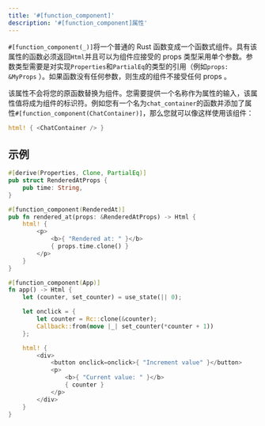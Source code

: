 ```yaml
---
title: '#[function_component]'
description: '#[function_component]属性'
---
```


`#[function_component(_)]`将一个普通的 Rust 函数变成一个函数式组件。具有该属性的函数必须返回`Html`并且可以为组件应接受的 props 类型采用单个参数。参数类型需要是对实现`Properties`和`PartialEq`的类型的引用（例如`props: &MyProps` ）。如果函数没有任何参数，则生成的组件不接受任何 props 。

该属性不会将您的原函数替换为组件。您需要提供一个名称作为属性的输入，该属性值将成为组件的标识符。例如您有一个名为`chat_container`的函数并添加了属性`#[function_component(ChatContainer)]`，那么您就可以像这样使用该组件：

```rust
html! { <ChatContainer /> }
```

## 示例

<!--DOCUSAURUS_CODE_TABS-->

<!--With props-->

```rust
#[derive(Properties, Clone, PartialEq)]
pub struct RenderedAtProps {
    pub time: String,
}

#[function_component(RenderedAt)]
pub fn rendered_at(props: &RenderedAtProps) -> Html {
    html! {
        <p>
            <b>{ "Rendered at: " }</b>
            { props.time.clone() }
        </p>
    }
}
```

<!--Without props-->

```rust
#[function_component(App)]
fn app() -> Html {
    let (counter, set_counter) = use_state(|| 0);

    let onclick = {
        let counter = Rc::clone(&counter);
        Callback::from(move |_| set_counter(*counter + 1))
    };

    html! {
        <div>
            <button onclick=onclick>{ "Increment value" }</button>
            <p>
                <b>{ "Current value: " }</b>
                { counter }
            </p>
        </div>
    }
}
```

<!--END_DOCUSAURUS_CODE_TABS-->
